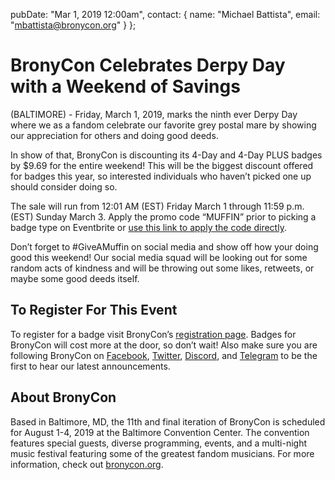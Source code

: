   pubDate: "Mar 1, 2019 12:00am",
  contact: {
    name: "Michael Battista",
    email: "mbattista@bronycon.org"
  }
};

# BronyCon Celebrates Derpy Day with a Weekend of Savings

(BALTIMORE) - Friday, March 1, 2019, marks the ninth ever Derpy Day where we as a fandom celebrate our favorite grey postal mare by showing our appreciation for others and doing good deeds.

In show of that, BronyCon is discounting its 4-Day and 4-Day PLUS badges by \$9.69 for the entire weekend! This will be the biggest discount offered for badges this year, so interested individuals who haven’t picked one up should consider doing so.

The sale will run from 12:01 AM (EST) Friday March 1 through 11:59 p.m. (EST) Sunday March 3. Apply the promo code “MUFFIN” prior to picking a badge type on Eventbrite or [use this link to apply the code directly](https://bronycon2019.eventbrite.com/?discount=MUFFIN#tickets).

Don’t forget to #GiveAMuffin on social media and show off how your doing good this weekend! Our social media squad will be looking out for some random acts of kindness and will be throwing out some likes, retweets, or maybe some good deeds itself.

## To Register For This Event

To register for a badge visit BronyCon’s [registration page](/#register). Badges for BronyCon will cost more at the door, so don’t wait! Also make sure you are following BronyCon on [Facebook](https://www.facebook.com/BronyCon), [Twitter](https://twitter.com/bronycon), [Discord](https://twitter.com/bronycon), and [Telegram](https://t.me/BronyCon) to be the first to hear our latest announcements.

## About BronyCon

Based in Baltimore, MD, the 11th and final iteration of BronyCon is scheduled for August 1-4, 2019 at the Baltimore Convention Center. The convention features special guests, diverse programming, events, and a multi-night music festival featuring some of the greatest fandom musicians. For more information, check out [bronycon.org](https://bronycon.org).
